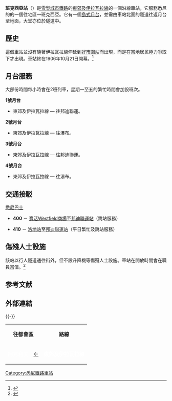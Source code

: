 {{Coor icon|w=20px|33|56|43|S|151|08|26|E|1000000}}
{{Infobox station
|name                = 班克西亞<br />{{lang|en|Banksia}}
|type                = 
|style               = Sydney Trains
|image               = BanksiaRailwayStation3.jpg
|image_size          = 
|image_caption       = 2006年，1號月台南行景觀
|address             = [[新南威爾士州|新南威爾士州]]{{link-en|班克西亞 (新南威爾士州)|Banksia, New South Wales|班克西亞}}鐵路街
|country             = [[澳洲|澳洲]]
|coordinates         = {{coord|-33.94534167|151.1404306|region:AU-NSW_type:railwaystation|format=dms|display=inline,title}}
|elevation           = 
|distance            = 距離[[悉尼中央車站|悉尼中央車站]]9.60公里
|line                = [[東郊及伊拉瓦拉線|伊拉瓦拉線]]
|other               = 巴士
|structure           = 地面
|platform            = 4條（2個側式，1個島式）
|depth               = 
|levels              = 
|tracks              = 4條
|parking             = 
|bicycle             = 
|opened              = 1906年10月21日
|closed              = 
|rebuilt             = 
|electrified         = 是
|disabled            = 
|code                = {{link-en|新南威爾士州鐵路車站編號列表|List of New South Wales railway station codes|BKA}}
|owned               = [[新南威爾士州鐵路局|新南威爾士州鐵路局]]
|operator            = [[悉尼列車|悉尼列車]]
|zone                = 
|status              = 有人
|former              = 
| passengers          = 每日1,400人<ref>{{cite web |author=Bureau of Transport Statistics |url=https://www.transport.nsw.gov.au/sites/default/files/media/documents/2017/Train%20Statistics%202014.pdf |title=Train Statistics 2014 |publisher=Transport NSW |accessdate=13 July 2018 |archive-date=2020-02-28 |archive-url=https://web.archive.org/web/20200228103002/https://www.transport.nsw.gov.au/sites/default/files/media/documents/2017/Train%20Statistics%202014.pdf |dead-url=no }}</ref>
| pass_year           = 2013年
| pass_rank           = 140
| pass_system         = 悉尼列車，新州鐵路
|mpassengers         = 
|services            = 
|web                 = [https://transportnsw.info/stop?q=10101334#/ Transport for NSW]
|route_map           = 
|map_state           = }}

'''班克西亞站'''（{{lang-en|Banksia Station}}）是[[悉尼|雪梨]][[城市鐵路|城市鐵路]]的[[東郊及伊拉瓦拉線|東郊及伊拉瓦拉線]]的一個沿線車站，它服務悉尼的的一個往宅區—班克西亞。它有一個[[島式月台|島式月台]]，並需由車站北面的隧道往返月台至地面，大堂亦位於隧道中。

== 歷史 ==

這個車站並沒有隨著伊拉瓦拉線伸延到[[好市圍車站|好市圍站]]而出現，而是在當地居民極力爭取下才出現。車站終在1906年10月21日開幕。<ref>{{cite web en  |last = Bozier  |first = Rolfe  |coauthors = ''et al''  |work = NSWrail.net  |title = Banksia station  |url = http://www.nswrail.net/locations/show.php?name=NSW:Banksia&line=NSW:south_coast:0  |accessdate = 16 April 2009  |archive-url = https://web.archive.org/web/20080729163730/http://www.nswrail.net/locations/show.php?name=NSW:Banksia&line=NSW:south_coast:0  |archive-date = 2008-07-29  |dead-url = yes  }}</ref>

==月台服務==
大部份時間每小時會在2班列車，星期一至五的繁忙時間會加設班次。

'''1號月台'''
 	 
* 東郊及伊拉瓦拉線 — 往邦迪聯運。

'''2號月台'''
	 
* 東郊及伊拉瓦拉線 — 往瀑布。

'''3號月台'''
  	 
* 東郊及伊拉瓦拉線 — 往邦迪聯運。

'''4號月台'''
	 
* 東郊及伊拉瓦拉線 — 往瀑布。

== 交通接駁 ==

[[悉尼巴士|悉尼巴士]]

* '''400''' － [[寶活Westfield商場|寶活Westfield商場]]至[[邦迪聯運火車站|邦迪聯運站]]（跳站服務）

* '''410''' － [[洛地火車站|洛地站]]至[[邦迪聯運火車站|邦迪聯運站]]（平日繁忙及跳站服務）

== 傷殘人士設施 ==

該站以行人隧道通往街外，但不設升降機等傷殘人士設施。車站在開放時間會在職員當值。<ref>{{cite web en|work=City Rail|title=Banksia station facilities|url=http://www.cityrail.info/stations/station_details?stationId=73|accessdate=28 June 2009|archive-url=https://web.archive.org/web/20101125214324/http://cityrail.info/stations/station_details?stationId=73|archive-date=2010-11-25|dead-url=yes}}</ref>

== 参考文献 ==
{{Reflist}}

== 外部連結 ==
{{Mapit-AUS-suburbscale|long=151.1404306|lat=-33.94534167}}

{{-}}
{| class="wikitable" style="margin: 1em auto 1em auto" 
|-
|colspan=2 align="center"| '''往都會區''' ||align="center"|  '''路線''' ||colspan=2 align="center"|   '''往外城'''
|- 
|align="center" bgcolor=0072c6 | <span style="color: White;">阿克利夫</span> || align="center" bgcolor=0072c6 | [[阿克利夫車站|←]] ||align="center" bgcolor=0072c6 | <span style="color: White;">'''東郊及伊拉瓦拉線'''</span> || align="center" bgcolor=0072c6 | [[樂調火車站|→]]  ||align="center" bgcolor=0072c6 | <span style="color: White;">樂調</span>
|}

[[Category:悉尼鐵路車站|Category:悉尼鐵路車站]]